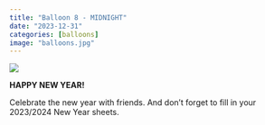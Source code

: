 ```yaml
---
title: "Balloon 8 - MIDNIGHT"
date: "2023-12-31"
categories: [balloons]
image: "balloons.jpg"
---
```


![](balloons.jpg)

**HAPPY NEW YEAR!**

Celebrate the new year with friends.  And don't forget to fill in your 2023/2024 New Year sheets.

